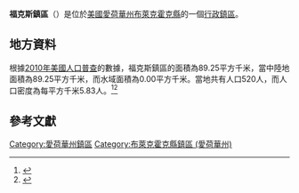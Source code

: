 {{noteTA
|G1=USState
|G2=地名
|G3=Unit
}}
{{Infobox settlement
|official_name            = 福克斯鎮區
|native_name = Fox Township
|settlement_type          = [[行政鎮區|行政鎮區]]
|image_skyline            = 
|imagesize                = 
|image_map                = Map highlighting Fox Township, Black Hawk County, Iowa.svg
|mapsize                  = 250px
|pushpin_map  =USA Iowa
|pushpin_label = 福克斯鎮區
|pushpin_label_position   = top
|pushpin_map_caption      = 福克斯鎮區在愛荷華州的位置
|subdivision_type         = [[世界政區索引|國家]]
|subdivision_type1        = [[美国州份|州份]]
|subdivision_type2        = [[愛荷華州行政区划|縣]]
|subdivision_name         = [[美国|美国]]
|subdivision_name1        = [[愛荷華州|愛荷華州]]
|subdivision_name2        = [[布萊克霍克縣_(愛荷華州)|布萊克霍克縣]]
|elevation_ft             = 942
|elevation_m              = 287
|timezone                 = [[北美中部時區|北美中部時區]]
|area_total_km2           = 89.25
|area_land_km2            = 89.25
|area_water_km2           = 0.00
|area_total_sq_mi         = 
|area_land_sq_mi          = 
|area_water_sq_mi         = 
|population_as_of         = [[2010年美國人口普查|2010]]
|population_footnotes     = 
|population_total         = 520
|population_density_km2   = auto
|population_density_sq_mi = auto
|utc_offset               = -6
|coordinates              = {{coord|42|25|49|N|92|06|46|W|type:city_region:US-AL_source:GNS-enwiki|display=inline,title}}
| coor_pinpoint           = 
| coordinates_footnotes   = 
|timezone_DST             = CDT
|utc_offset_DST           = -5
|postal_code_type         = [[美國郵區編號|郵區編號]]
|postal_code              = 
|area_code                = {{link-en|电话区号319|Area code 319|319}}
|blank_name = [[地名信息系统|GNIS ID]]
|blank_info = 467845
}}
'''福克斯鎮區'''（{{lang-en|Fox Township}}）是位於[[美國|美國]][[愛荷華州|愛荷華州]][[布萊克霍克縣_(愛荷華州)|布萊克霍克縣]]的一個[[行政鎮區|行政鎮區]]。

== 地方資料 ==
根據[[2010年美國人口普查|2010年美國人口普查]]的數據，福克斯鎮區的面積為89.25平方千米，當中陸地面積為89.25平方千米，而水域面積為0.00平方千米。當地共有人口520人，而人口密度為每平方千米5.83人。<ref name="GR8">{{cite web|url=http://factfinder2.census.gov|publisher=[[美国人口调查局|美国人口调查局]]|accessdate=2011-05-14|title=American FactFinder|archive-date=2013-09-11|archive-url=https://web.archive.org/web/20130911234518/http://factfinder2.census.gov/|dead-url=no}}</ref><ref>{{cite web|url=https://www.citypopulation.de/en/usa/iowa/admin/|title=USA: Iowa (Counties and Townships) - City Population}}</ref>

== 參考文獻 ==
{{reflist}}

{{布萊克霍克縣 (愛荷華州)}}

{{DEFAULTSORT:Fox Township}}
[[Category:愛荷華州鎮區|Category:愛荷華州鎮區]]
[[Category:布萊克霍克縣鎮區_(愛荷華州)|Category:布萊克霍克縣鎮區 (愛荷華州)]]

{{Iowa-geo-stub}}